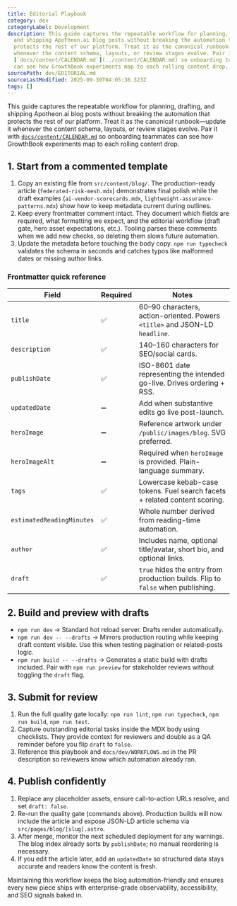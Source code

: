 ```yaml
---
title: Editorial Playbook
category: dev
categoryLabel: Development
description: This guide captures the repeatable workflow for planning, drafting,
  and shipping Apotheon.ai blog posts without breaking the automation that
  protects the rest of our platform. Treat it as the canonical runbook—update it
  whenever the content schema, layouts, or review stages evolve. Pair it with
  [`docs/content/CALENDAR.md`](../content/CALENDAR.md) so onboarding teammates
  can see how GrowthBook experiments map to each rolling content drop.
sourcePath: dev/EDITORIAL.md
sourceLastModified: 2025-09-30T04:05:36.323Z
tags: []
---
```


This guide captures the repeatable workflow for planning, drafting, and shipping
Apotheon.ai blog posts without breaking the automation that protects the rest of
our platform. Treat it as the canonical runbook—update it whenever the content
schema, layouts, or review stages evolve. Pair it with
[`docs/content/CALENDAR.md`](/docs/content/calendar/) so onboarding teammates can
see how GrowthBook experiments map to each rolling content drop.

## 1. Start from a commented template

1. Copy an existing file from `src/content/blog/`. The production-ready article
   (`federated-risk-mesh.mdx`) demonstrates final polish while the draft
   examples (`ai-vendor-scorecards.mdx`, `lightweight-assurance-patterns.mdx`)
   show how to keep metadata current during outlines.
2. Keep every frontmatter comment intact. They document which fields are
   required, what formatting we expect, and the editorial workflow (draft gate,
   hero asset expectations, etc.). Tooling parses these comments when we add new
   checks, so deleting them slows future automation.
3. Update the metadata before touching the body copy. `npm run typecheck`
   validates the schema in seconds and catches typos like malformed dates or
   missing author links.

### Frontmatter quick reference

| Field                     | Required | Notes                                                                           |
| ------------------------- | -------- | ------------------------------------------------------------------------------- |
| `title`                   | ✅       | 60–90 characters, action-oriented. Powers `<title>` and JSON-LD `headline`.     |
| `description`             | ✅       | 140–160 characters for SEO/social cards.                                        |
| `publishDate`             | ✅       | ISO-8601 date representing the intended go-live. Drives ordering + RSS.         |
| `updatedDate`             | ➖       | Add when substantive edits go live post-launch.                                 |
| `heroImage`               | ➖       | Reference artwork under `/public/images/blog`. SVG preferred.                   |
| `heroImageAlt`            | ➖       | Required when `heroImage` is provided. Plain-language summary.                  |
| `tags`                    | ✅       | Lowercase kebab-case tokens. Fuel search facets + related content scoring.      |
| `estimatedReadingMinutes` | ✅       | Whole number derived from reading-time automation.                              |
| `author`                  | ✅       | Includes name, optional title/avatar, short bio, and optional links.            |
| `draft`                   | ✅       | `true` hides the entry from production builds. Flip to `false` when publishing. |

## 2. Build and preview with drafts

- `npm run dev` → Standard hot reload server. Drafts render automatically.
- `npm run dev -- --drafts` → Mirrors production routing while keeping draft
  content visible. Use this when testing pagination or related-posts logic.
- `npm run build -- --drafts` → Generates a static build with drafts included.
  Pair with `npm run preview` for stakeholder reviews without toggling the
  `draft` flag.

## 3. Submit for review

1. Run the full quality gate locally: `npm run lint`, `npm run typecheck`,
   `npm run build`, `npm run test`.
2. Capture outstanding editorial tasks inside the MDX body using checklists.
   They provide context for reviewers and double as a QA reminder before you
   flip `draft` to `false`.
3. Reference this playbook and `docs/dev/WORKFLOWS.md` in the PR description so
   reviewers know which automation already ran.

## 4. Publish confidently

1. Replace any placeholder assets, ensure call-to-action URLs resolve, and set
   `draft: false`.
2. Re-run the quality gate (commands above). Production builds will now include
   the article and expose JSON-LD article schema via `src/pages/blog/[slug].astro`.
3. After merge, monitor the next scheduled deployment for any warnings. The
   blog index already sorts by `publishDate`; no manual reordering is necessary.
4. If you edit the article later, add an `updatedDate` so structured data stays
   accurate and readers know the content is fresh.

Maintaining this workflow keeps the blog automation-friendly and ensures every
new piece ships with enterprise-grade observability, accessibility, and SEO
signals baked in.
